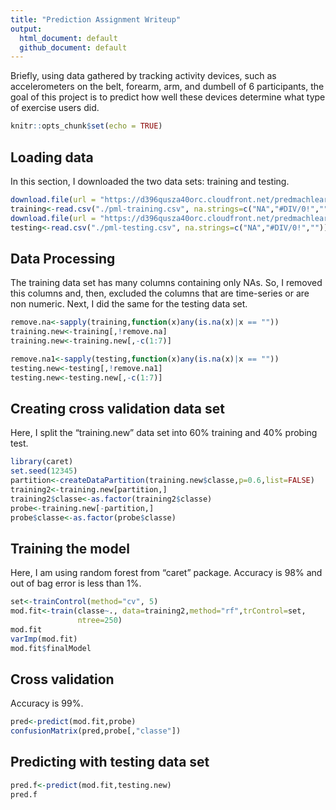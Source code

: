 ```yaml
---
title: "Prediction Assignment Writeup"
output:
  html_document: default
  github_document: default
---
```


Briefly, using data gathered by tracking activity devices, such as accelerometers on the belt, forearm, arm, and dumbell of 6 participants, the goal of this project is to predict how well these devices determine what type of exercise users did. 

```r
knitr::opts_chunk$set(echo = TRUE)
```

## Loading data
In this section, I downloaded the two data sets: training and testing. 

```r
download.file(url = "https://d396qusza40orc.cloudfront.net/predmachlearn/pml-training.csv",destfile = "./pml-training.csv", method = "curl")
training<-read.csv("./pml-training.csv", na.strings=c("NA","#DIV/0!",""))
download.file(url = "https://d396qusza40orc.cloudfront.net/predmachlearn/pml-testing.csv",destfile = "./pml-testing.csv", method = "curl")
testing<-read.csv("./pml-testing.csv", na.strings=c("NA","#DIV/0!",""))
```

## Data Processing
The training data set has many columns containing only NAs. So, I removed this columns and, then, excluded the columns that are time-series or are non numeric. Next, I did the same for the testing data set.

```r
remove.na<-sapply(training,function(x)any(is.na(x)|x == ""))
training.new<-training[,!remove.na]
training.new<-training.new[,-c(1:7)]

remove.na1<-sapply(testing,function(x)any(is.na(x)|x == ""))
testing.new<-testing[,!remove.na1]
testing.new<-testing.new[,-c(1:7)]
```

## Creating cross validation data set
Here, I split the "training.new" data set into 60% training and 40% probing test.

```r
library(caret)
set.seed(12345) 
partition<-createDataPartition(training.new$classe,p=0.6,list=FALSE)
training2<-training.new[partition,]
training2$classe<-as.factor(training2$classe)
probe<-training.new[-partition,]
probe$classe<-as.factor(probe$classe)
```

## Training the model
Here, I am using random forest from "caret" package.
Accuracy is 98% and out of bag error is less than 1%.
```r
set<-trainControl(method="cv", 5)
mod.fit<-train(classe~., data=training2,method="rf",trControl=set,
               ntree=250)
mod.fit
varImp(mod.fit)
mod.fit$finalModel
```

## Cross validation
Accuracy is 99%.
```r
pred<-predict(mod.fit,probe)
confusionMatrix(pred,probe[,"classe"])
```

## Predicting with testing data set

```r
pred.f<-predict(mod.fit,testing.new)
pred.f
```
